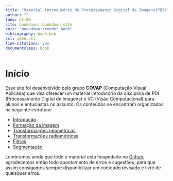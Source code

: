 ```yaml
---
title: "Material introdutório de Processamento Digital de Imagens(PDI)"
author: ""
lang: pt-BR
site: bookdown::bookdown_site
knit: "bookdown::render_book"
bibliography: book.bib
csl: ieee.csl
link-citations: yes
documentclass: book
---
```


# Início {-}

Esse site foi desenvolvido pelo grupo **COVAP** (Computação Visual Aplicada) que visa oferecer um material introdutório da disciplina de PDI (Processamento Digital de Imagens) e VC (Visão Computacional) para alunos e entusiastas no assunto.
Os conteúdos se encontram organizados na seguinte estrutura:

- [Introdução](#intro)
- [Formação da imagem](#formacao-da-imagem)
- [Transformações geométricas](#transformacões-geométricas)
- [Transformações radiométricas](#transformações-radiométricas)
- [Filtros](#filtros)
- [Segmentação](#segmentação)

Lembramos ainda que todo o material está hospedado no [Github](https://github.com/covap-utfpr/pdi), agradeçemos então todo apontamento de erros e sugestões, para que assim consigamos sempre disponibilizar um conteudo revisado e livre de quaisquer erros.

<!-- If you need PDF output, uncomment bookdown::pdf_book above in YAML. You will need a LaTeX installation, e.g., https://yihui.name/tinytex/ -->
